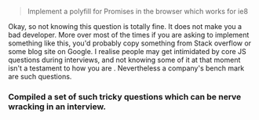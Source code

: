 
<Home />


> Implement a polyfill for Promises in the browser which works for ie8


Okay, so not knowing this question is totally fine. It does not make you a bad developer. 
More over most of the times if you are asking to implement something like this, you'd 
probably copy something from Stack overflow or some blog site on Google. I realise 
people may get intimidated by core JS questions during interviews, and not knowing some of it at that moment
isn't a testament to how you are . Nevertheless a company's bench mark 
are such questions.


### Compiled a set of such tricky questions which can be nerve wracking in an interview.

<TopicList />


